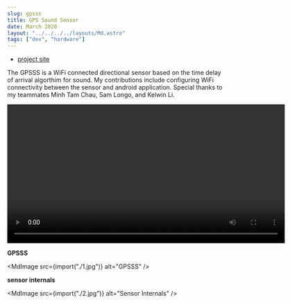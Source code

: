 ```yaml
---
slug: gpsss
title: GPS Sound Sensor
date: March 2020
layout: "../../../../layouts/Md.astro"
tags: ["dev", "hardware"]
---
```



- [project site](http://projects.eng.uci.edu/projects/2019-2020/gps-sound-sensor-rescue-assistance)

The GPSSS is a WiFi connected directional sensor based on the time delay of
arrival algorthim for sound. My contributions include configuring WiFi
connectivity between the sensor and android application. Special thanks to my
teammates Minh Tam Chau, Sam Longo, and Kelwin Li.

<video width="640" controls>
  <source src="/videos/gpsss_vid.mp4" type="video/mp4" />
  Your browser does not support the video tag.
</video>

**GPSSS**

<MdImage src={import("./1.jpg")} alt="GPSSS" />

**sensor internals**

<MdImage src={import("./2.jpg")} alt="Sensor Internals" />
